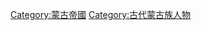 {{Commonscat|People of the Mongol Empire}}

[[Category:蒙古帝國|Category:蒙古帝國]]
[[Category:古代蒙古族人物|Category:古代蒙古族人物]]